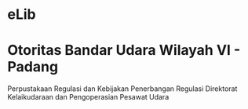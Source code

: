 # eLib
# Otoritas Bandar Udara Wilayah VI - Padang
Perpustakaan Regulasi dan Kebijakan Penerbangan Regulasi Direktorat Kelaikudaraan dan Pengoperasian Pesawat Udara
